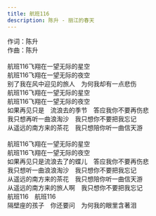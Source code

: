 ```yaml
---
title: 航班116
description: 陈升 - 丽江的春天
---
```


作词：陈升<br />作曲：陈升<br /><br />航班116飞翔在一望无际的星空<br />航班116飞翔在一望无际的夜空<br />别了我在风中迎见的旅人　为何我却有一点悲伤<br />航班116飞翔在一望无际的星空<br />航班116飞翔在一望无际的夜空<br />如果再见只是　流浪去的季节　答应我你不要再伤悲<br />我只想再听一曲浪淘沙　我只想你不要把我忘记<br />从遥远的南方来的茶花　我只想陪你听一曲信天游<br /><br />航班116飞翔在一望无际的星空<br />航班116飞翔在一望无际的夜空<br />如果再见只是流浪去了的蝶儿　答应我你不要再伤悲<br />我只想听一曲浪浪淘沙　我只想你不要把我忘记<br />从遥远的南方来的茶花　我只想陪你听一曲信天游<br />从遥远的南方来的旅人啊　我只想你不要把我忘记<br />航班116　航班116<br />隔壁座的孩子　你还要问　为何我的眼里含著泪